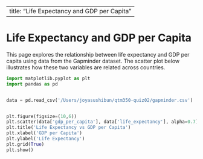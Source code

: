 
---
title: "Life Expectancy and GDP per Capita"
---

# Life Expectancy and GDP per Capita

This page explores the relationship between life expectancy and GDP per capita using data from the Gapminder dataset. The scatter plot below illustrates how these two variables are related across countries.

```python

import matplotlib.pyplot as plt
import pandas as pd


data = pd.read_csv('/Users/joyasushibun/qtm350-quiz02/gapminder.csv')


plt.figure(figsize=(10,6))
plt.scatter(data['gdp_per_capita'], data['life_expectancy'], alpha=0.7)
plt.title('Life Expectancy vs GDP per Capita')
plt.xlabel('GDP per Capita')
plt.ylabel('Life Expectancy')
plt.grid(True)
plt.show()
```
